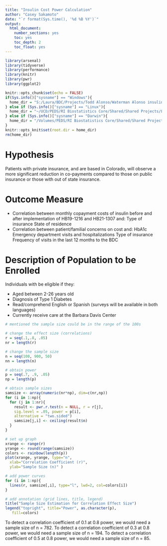 ---
title: "Insulin Cost Power Calculation"
author: "Casey Sakamoto"
date: "`r format(Sys.time(), '%d %B %Y')`"
output:
  html_document:
    number_sections: yes
    toc: yes
    toc_depth: 2
    toc_float: yes
---

```{r setup, include=FALSE}
library(arsenal)
library(tidyverse)
library(performance)
library(knitr)
library(pwr)
library(ggplot2)

knitr::opts_chunk$set(echo = FALSE)
if(Sys.info()["sysname"] == "Windows"){
  home_dir = "S:/Laura/BDC/Projects/Todd Alonso/Waterman Alonso insulin pricing"
} else if (Sys.info()["sysname"] == "Linux"){
  home_dir = "~/UCD/PEDS/RI Biostatistics Core/Shared/Shared Projects/Laura/BDC/Projects"
} else if (Sys.info()["sysname"] == "Darwin"){
  home_dir = "/Volumes/PEDS/RI Biostatistics Core/Shared/Shared Projects/Laura/BDC/Projects"
}
knitr::opts_knit$set(root.dir = home_dir)
rm(home_dir)
```

# Hypothesis

Patients with private insurance, and are based in Colorado, will observe a more significant reduction in co-payments compared to those on public insurance or those with out of state insurance.


# Outcome Measure

* Correlation between monthly copayment costs of insulin before and after implementation of HB19-1216 and HB21-1307 and:
	Type of insurance
	State of residence
* Correlation between patient/familial concerns on cost and:
	HbA1c
	Emergency department visits and hospitalizations
	Type of insurance
	Frequency of visits in the last 12 months to the BDC

# Description of Population to be Enrolled

Individuals with be eligible if they:

* Aged between 2-26 years old
* Diagnosis of Type 1 Diabetes
* Read/comprehend English or Spanish (surveys will be available in both languages)
* Currently receive care at the Barbara Davis Center


```{r pwr calc}
# mentioned the sample size could be in the range of the 100s

# change the effect size (correlations)
r = seq(.1,.8, .05)
nr = length(r)

# change the sample size
n = seq(100, 900, 50)
nn = length(n)

# obtain power
p = seq(.7, .9, .05)
np = length(p)

# obtain sample sizes
samsize <- array(numeric(nr*np), dim=c(nr,np))
for (i in 1:np){
  for (j in 1:nr){
    result <- pwr.r.test(n = NULL, r = r[j],
    sig.level = .05, power = p[i],
    alternative = "two.sided")
    samsize[j,i] <- ceiling(result$n)
  }
}

# set up graph
xrange <- range(r)
yrange <- round(range(samsize))
colors <- rainbow(length(p))
plot(xrange, yrange, type="n",
  xlab="Correlation Coefficient (r)",
  ylab="Sample Size (n)" )

# add power curves
for (i in 1:np){
  lines(r, samsize[,i], type="l", lwd=2, col=colors[i])
}

# add annotation (grid lines, title, legend)
title("Sample Size Estimation for Correlation Effect Size")
legend("topright", title="Power", as.character(p),
   fill=colors)
```

To detect a correlation coefficient of 0.1 at 0.8 power, we would need a sample size of n = 782.
To detect a correlation coefficient of 0.3 at 0.8 power, we would need a sample size of n = 194.
To detect a correlation coefficient of 0.5 at 0.8 power, we would need a sample size of n = 85.


